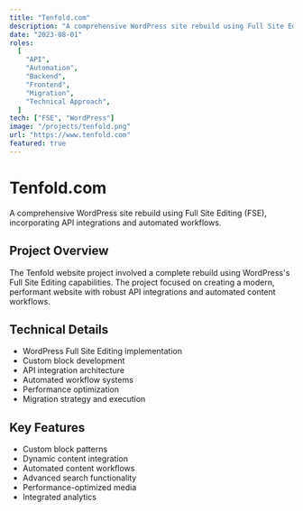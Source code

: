 ```yaml
---
title: "Tenfold.com"
description: "A comprehensive WordPress site rebuild using Full Site Editing (FSE), incorporating API integrations and automated workflows."
date: "2023-08-01"
roles:
  [
    "API",
    "Automation",
    "Backend",
    "Frontend",
    "Migration",
    "Technical Approach",
  ]
tech: ["FSE", "WordPress"]
image: "/projects/tenfold.png"
url: "https://www.tenfold.com"
featured: true
---
```


# Tenfold.com

A comprehensive WordPress site rebuild using Full Site Editing (FSE), incorporating API integrations and automated workflows.

## Project Overview

The Tenfold website project involved a complete rebuild using WordPress's Full Site Editing capabilities. The project focused on creating a modern, performant website with robust API integrations and automated content workflows.

## Technical Details

- WordPress Full Site Editing implementation
- Custom block development
- API integration architecture
- Automated workflow systems
- Performance optimization
- Migration strategy and execution

## Key Features

- Custom block patterns
- Dynamic content integration
- Automated content workflows
- Advanced search functionality
- Performance-optimized media
- Integrated analytics
